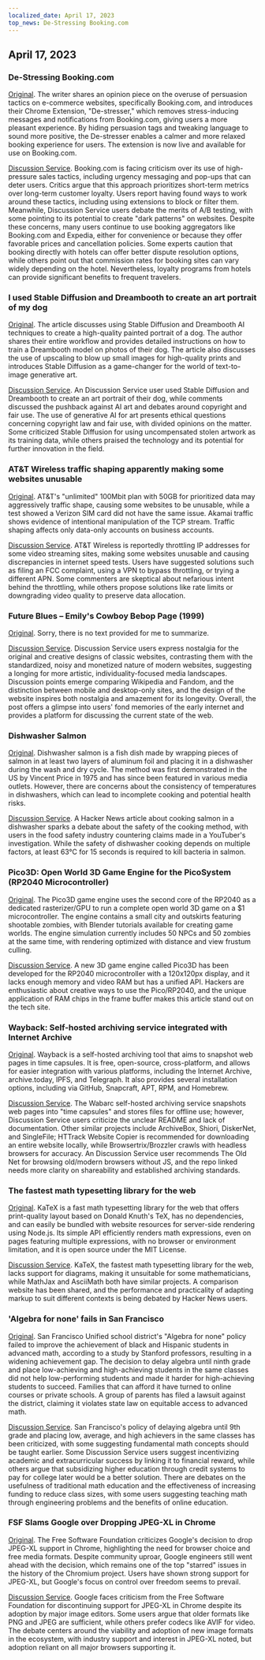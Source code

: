 ```yaml
---
localized_date: April 17, 2023
top_news: De-Stressing Booking.com
---
```




<CallToAction />

<Steps>

## April 17, 2023

### De-Stressing Booking.com

[Original](https://www.alexcharlton.co/projects/booking-com-de-stresser).
The writer shares an opinion piece on the overuse of persuasion tactics on e-commerce websites, specifically Booking.com, and introduces their Chrome Extension, "De-stresser," which removes stress-inducing messages and notifications from Booking.com, giving users a more pleasant experience. By hiding persuasion tags and tweaking language to sound more positive, the De-stresser enables a calmer and more relaxed booking experience for users. The extension is now live and available for use on Booking.com.

[Discussion Service](http://news.ycombinator.com/item?id=35590734).
Booking.com is facing criticism over its use of high-pressure sales tactics, including urgency messaging and pop-ups that can deter users. Critics argue that this approach prioritizes short-term metrics over long-term customer loyalty. Users report having found ways to work around these tactics, including using extensions to block or filter them. Meanwhile, Discussion Service users debate the merits of A/B testing, with some pointing to its potential to create "dark patterns" on websites. Despite these concerns, many users continue to use booking aggregators like Booking.com and Expedia, either for convenience or because they offer favorable prices and cancellation policies. Some experts caution that booking directly with hotels can offer better dispute resolution options, while others point out that commission rates for booking sites can vary widely depending on the hotel. Nevertheless, loyalty programs from hotels can provide significant benefits to frequent travelers.

### I used Stable Diffusion and Dreambooth to create an art portrait of my dog

[Original](https://www.shruggingface.com/blog/how-i-used-stable-diffusion-and-dreambooth-to-create-a-painted-portrait-of-my-dog).
The article discusses using Stable Diffusion and Dreambooth AI techniques to create a high-quality painted portrait of a dog. The author shares their entire workflow and provides detailed instructions on how to train a Dreambooth model on photos of their dog. The article also discusses the use of upscaling to blow up small images for high-quality prints and introduces Stable Diffusion as a game-changer for the world of text-to-image generative art.

[Discussion Service](http://news.ycombinator.com/item?id=35592847).
An Discussion Service user used Stable Diffusion and Dreambooth to create an art portrait of their dog, while comments discussed the pushback against AI art and debates around copyright and fair use. The use of generative AI for art presents ethical questions concerning copyright law and fair use, with divided opinions on the matter. Some criticized Stable Diffusion for using uncompensated stolen artwork as its training data, while others praised the technology and its potential for further innovation in the field.

### AT&T Wireless traffic shaping apparently making some websites unusable

[Original](https://adriano.fyi/post/2023/2023-04-16-att-traffic-shaping-makes-websites-unusable/).
AT&T's "unlimited" 100Mbit plan with 50GB for prioritized data may aggressively traffic shape, causing some websites to be unusable, while a test showed a Verizon SIM card did not have the same issue. Akamai traffic shows evidence of intentional manipulation of the TCP stream. Traffic shaping affects only data-only accounts on business accounts.

[Discussion Service](http://news.ycombinator.com/item?id=35592607).
AT&T Wireless is reportedly throttling IP addresses for some video streaming sites, making some websites unusable and causing discrepancies in internet speed tests. Users have suggested solutions such as filing an FCC complaint, using a VPN to bypass throttling, or trying a different APN. Some commenters are skeptical about nefarious intent behind the throttling, while others propose solutions like rate limits or downgrading video quality to preserve data allocation.

### Future Blues – Emily's Cowboy Bebop Page (1999)

[Original](https://futureblues.com/).
Sorry, there is no text provided for me to summarize.

[Discussion Service](http://news.ycombinator.com/item?id=35589124).
Discussion Service users express nostalgia for the original and creative designs of classic websites, contrasting them with the standardized, noisy and monetized nature of modern websites, suggesting a longing for more artistic, individuality-focused media landscapes. Discussion points emerge comparing Wikipedia and Fandom, and the distinction between mobile and desktop-only sites, and the design of the website inspires both nostalgia and amazement for its longevity. Overall, the post offers a glimpse into users' fond memories of the early internet and provides a platform for discussing the current state of the web.

### Dishwasher Salmon

[Original](https://en.wikipedia.org/wiki/Dishwasher_salmon).
Dishwasher salmon is a fish dish made by wrapping pieces of salmon in at least two layers of aluminum foil and placing it in a dishwasher during the wash and dry cycle. The method was first demonstrated in the US by Vincent Price in 1975 and has since been featured in various media outlets. However, there are concerns about the consistency of temperatures in dishwashers, which can lead to incomplete cooking and potential health risks.

[Discussion Service](http://news.ycombinator.com/item?id=35586683).
A Hacker News article about cooking salmon in a dishwasher sparks a debate about the safety of the cooking method, with users in the food safety industry countering claims made in a YouTuber's investigation. While the safety of dishwasher cooking depends on multiple factors, at least 63°C for 15 seconds is required to kill bacteria in salmon.

### Pico3D: Open World 3D Game Engine for the PicoSystem (RP2040 Microcontroller)

[Original](https://github.com/bernhardstrobl/Pico3D).
The Pico3D game engine uses the second core of the RP2040 as a dedicated rasterizer/GPU to run a complete open world 3D game on a $1 microcontroller. The engine contains a small city and outskirts featuring shootable zombies, with Blender tutorials available for creating game worlds. The engine simulation currently includes 50 NPCs and 50 zombies at the same time, with rendering optimized with distance and view frustum culling.

[Discussion Service](http://news.ycombinator.com/item?id=35589172).
A new 3D game engine called Pico3D has been developed for the RP2040 microcontroller with a 120x120px display, and it lacks enough memory and video RAM but has a unified API. Hackers are enthusiastic about creative ways to use the Pico/RP2040, and the unique application of RAM chips in the frame buffer makes this article stand out on the tech site.

### Wayback: Self-hosted archiving service integrated with Internet Archive

[Original](https://github.com/wabarc/wayback).
Wayback is a self-hosted archiving tool that aims to snapshot web pages in time capsules. It is free, open-source, cross-platform, and allows for easier integration with various platforms, including the Internet Archive, archive.today, IPFS, and Telegraph. It also provides several installation options, including via GitHub, Snapcraft, APT, RPM, and Homebrew.

[Discussion Service](http://news.ycombinator.com/item?id=35586845).
The Wabarc self-hosted archiving service snapshots web pages into "time capsules" and stores files for offline use; however, Discussion Service users criticize the unclear README and lack of documentation. Other similar projects include ArchiveBox, Shiori, DiskerNet, and SingleFile; HTTrack Website Copier is recommended for downloading an entire website locally, while Browsertrix/Brozzler crawls with headless browsers for accuracy. An Discussion Service user recommends The Old Net for browsing old/modern browsers without JS, and the repo linked needs more clarity on shareability and established archiving standards.

### The fastest math typesetting library for the web

[Original](https://katex.org/).
KaTeX is a fast math typesetting library for the web that offers print-quality layout based on Donald Knuth's TeX, has no dependencies, and can easily be bundled with website resources for server-side rendering using Node.js. Its simple API efficiently renders math expressions, even on pages featuring multiple expressions, with no browser or environment limitation, and it is open source under the MIT License.

[Discussion Service](http://news.ycombinator.com/item?id=35588985).
KaTeX, the fastest math typesetting library for the web, lacks support for diagrams, making it unsuitable for some mathematicians, while MathJax and AsciiMath both have similar projects. A comparison website has been shared, and the performance and practicality of adapting markup to suit different contexts is being debated by Hacker News users.

### 'Algebra for none' fails in San Francisco

[Original](https://www.joannejacobs.com/post/algebra-for-none-fails-in-san-francisco).
San Francisco Unified school district's "Algebra for none" policy failed to improve the achievement of black and Hispanic students in advanced math, according to a study by Stanford professors, resulting in a widening achievement gap. The decision to delay algebra until ninth grade and place low-achieving and high-achieving students in the same classes did not help low-performing students and made it harder for high-achieving students to succeed. Families that can afford it have turned to online courses or private schools. A group of parents has filed a lawsuit against the district, claiming it violates state law on equitable access to advanced math.

[Discussion Service](http://news.ycombinator.com/item?id=35595026).
San Francisco's policy of delaying algebra until 9th grade and placing low, average, and high achievers in the same classes has been criticized, with some suggesting fundamental math concepts should be taught earlier. Some Discussion Service users suggest incentivizing academic and extracurricular success by linking it to financial reward, while others argue that subsidizing higher education through credit systems to pay for college later would be a better solution. There are debates on the usefulness of traditional math education and the effectiveness of increasing funding to reduce class sizes, with some users suggesting teaching math through engineering problems and the benefits of online education.

### FSF Slams Google over Dropping JPEG-XL in Chrome

[Original](https://www.phoronix.com/news/FSF-Slams-Google-JPEG-XL).
The Free Software Foundation criticizes Google's decision to drop JPEG-XL support in Chrome, highlighting the need for browser choice and free media formats. Despite community uproar, Google engineers still went ahead with the decision, which remains one of the top "starred" issues in the history of the Chromium project. Users have shown strong support for JPEG-XL, but Google's focus on control over freedom seems to prevail.

[Discussion Service](http://news.ycombinator.com/item?id=35589179).
Google faces criticism from the Free Software Foundation for discontinuing support for JPEG-XL in Chrome despite its adoption by major image editors. Some users argue that older formats like PNG and JPEG are sufficient, while others prefer codecs like AVIF for video. The debate centers around the viability and adoption of new image formats in the ecosystem, with industry support and interest in JPEG-XL noted, but adoption reliant on all major browsers supporting it.

</Steps>
